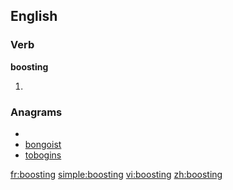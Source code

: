 ==English==

===Verb===
'''boosting'''

# {{present participle of|[[boost]]}}

===Anagrams===
* {{alphagram|bginoost}}
* [[bongoist#English|bongoist]]
* [[tobogins#English|tobogins]]

[[fr:boosting]]
[[simple:boosting]]
[[vi:boosting]]
[[zh:boosting]]